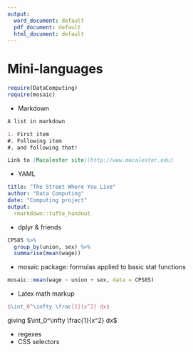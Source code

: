 ```yaml
---
output:
  word_document: default
  pdf_document: default
  html_document: default
---
```

# Mini-languages

```r
require(DataComputing)
require(mosaic)
```


* Markdown

```markdown
A list in markdown

1. First item
#. Following item
#. and following that!

Link to [Macalester site](http://www.macalester.edu)
```

* YAML

```yaml
title: "The Street Where You Live"
author: "Data Computing"
date: "Computing project"
output: 
  rmarkdown::tufte_handout
```

* dplyr & friends

```r
CPS85 %>%
  group_by(union, sex) %>%
  summarise(mean(wage))
```

* mosaic package: formulas applied to basic stat functions
```r
mosaic::mean(wage ~ union + sex, data = CPS85)
```

* Latex math markup

```latex
$\int_0^\infty \frac{1}{x^2} dx$
```
giving $\int_0^\infty \frac{1}{x^2} dx$

* regexes
* CSS selectors
